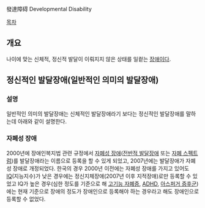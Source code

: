 發達障碍
Developmental Disability

[[목차]]

== 개요 ==
나이에 맞는 신체적, 정신적 발달이 이뤄지지 않은 상태를 일컽는 [[장애]]이다.

== 정신적인 발달장애(일반적인 의미의 발달장애) ==
=== 설명 ===
일반적인 의미의 발달장애는 신체적인 발달장애라기 보다는 정신적인 발달장애를 말하는데 아래와 같이 설명한다.

=== 자폐성 장애 ===
2000년에 장애인복지법 관련 규정에서 [[자폐성 장애]]([[전반적 발달장애]] 또는 [[자폐 스펙트럼]])를 발달장애라는 이름으로 등록을 할 수 있게 되었고, 2007년에는 발달장애가 자폐성 장애로 개정되었다. 한국의 경우 2000년 이전에는 자폐성 장애를 가지고 있어도 [[IQ]](지능지수)가 낮은 경우에는 정신지체장애(2007년 이후 지적장애)로만 등록할 수 있었고 IQ가 높은 경우(심한 정도를 기준으로 해 [[고기능 자폐증]], [[ADHD]], [[아스퍼거 증후군]])에는 현재 기준으로 장애의 정도가 장애인으로 등록해야 하는 경우라고 해도 장애인으로 등록할 수 없었다.
